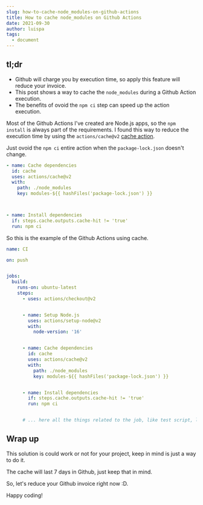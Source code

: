 ```yaml
---
slug: how-to-cache-node_modules-on-github-actions
title: How to cache node_modules on Github Actions
date: 2021-09-30
author: luispa
tags:
  - document
---
```

## tl;dr

* Github will charge you by execution time, so apply this feature will reduce your invoice.
* This post shows a way to cache the `node_modules` during a Github Action execution.
* The benefits of ovoid the `npm ci` step can speed up the action execution.

Most of the Github Actions I've created are Node.js apps, so the `npm install` is always part of the requirements. I found this way to reduce the execution time by using the `actions/cache@v2` [cache action](https://github.com/actions/cache/). 

Just ovoid the `npm ci` entire action when the `package-lock.json` doesn't change.

```yaml
- name: Cache dependencies
  id: cache
  uses: actions/cache@v2
  with:
    path: ./node_modules
    key: modules-${{ hashFiles('package-lock.json') }}



- name: Install dependencies
  if: steps.cache.outputs.cache-hit != 'true'
  run: npm ci
```

So this is the example of the Github Actions using cache.

```yaml
name: CI

on: push


jobs:
  build:
    runs-on: ubuntu-latest
    steps:
      - uses: actions/checkout@v2


      - name: Setup Node.js
        uses: actions/setup-node@v2
        with:
          node-version: '16'


      - name: Cache dependencies
        id: cache
        uses: actions/cache@v2
        with:
          path: ./node_modules
          key: modules-${{ hashFiles('package-lock.json') }}


      - name: Install dependencies
        if: steps.cache.outputs.cache-hit != 'true'
        run: npm ci


      # ... here all the things related to the job, like test script, lint or deploy
```

## Wrap up

This solution is could work or not for your project, keep in mind is just a way to do it.

The cache will last 7 days in Github, just keep that in mind.

So, let's reduce your Github invoice right now :D.

Happy coding!